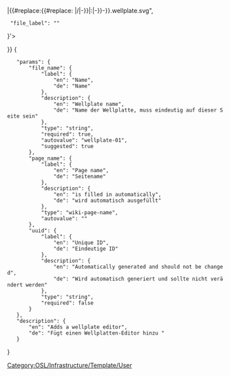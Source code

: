 <includeonly>{{Template:Helper/UI/VE/Visible
|icon=die
|content=Wellplate ''{{{file_name}}}''
}}
{{Template:Helper/UI/VE/Hidden 
|content=<div class="WellplateEditor" style="display:hide;" data-config='{
  "file_title": "{{#if:{{{uuid|}}}|OSW{{#replace:{{{uuid}}}|-|}}|{{#replace:{{#replace: {{{page_name}}}|/|-}}|:|-}}-{{{file_name}}}}}.wellplate.svg",
  "file_label": "{{{file_name}}}"
}'></div>
}}</includeonly>
<noinclude>[[Category:OSL/Infrastructure/Template/User]]
<templatedata>
{
	"params": {
		"file_name": {
			"label": {
				"en": "Name",
				"de": "Name"
			},
			"description": {
				"en": "Wellplate name",
				"de": "Name der Wellplatte, muss eindeutig auf dieser Seite sein"
			},
			"type": "string",
			"required": true,
			"autovalue": "wellplate-01",
			"suggested": true
		},
		"page_name": {
			"label": {
				"en": "Page name",
				"de": "Seitename"
			},
			"description": {
				"en": "is filled in automatically",
				"de": "wird automatisch ausgefüllt"
			},
			"type": "wiki-page-name",
			"autovalue": "{{subst:FULLPAGENAME}}"
		},
		"uuid": {
			"label": {
				"en": "Unique ID",
				"de": "Eindeutige ID"
			},
			"description": {
				"en": "Automatically generated and should not be changed",
				"de": "Wird automatisch generiert und sollte nicht verändert werden"
			},
			"type": "string",
			"required": false
		}
	},
	"description": {
		"en": "Adds a wellplate editor",
		"de": "Fügt einen Wellplatten-Editor hinzu "
	}
}
</templatedata>
</noinclude>